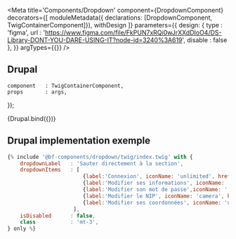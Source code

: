 
<Meta
    title='Components/Dropdown'
    component={DropdownComponent}
    decorators={[
        moduleMetadata({ declarations: [DropdownComponent, TwigContainerComponent]}),
        withDesign
    ]}
    parameters={{
        design: {
            type    : 'figma',
            url     : 'https://www.figma.com/file/FkPUN7xRQi0wJrXXdDIoO4/DS-Library-DONT-YOU-DARE-USING-IT?node-id=3240%3A619',
            disable : false
        },
    }}
    argTypes={{}}
/>

## Drupal

    component   : TwigContainerComponent,
    props       : args,
});

<Canvas withSource='none'>
    <Story
        name='Drupal - Dropdown'
        height = '400px'
        args={{
            elementPath     : 'components/dropdown/_doc/template.drupal',
            dropdownLabel   : 'Sauter directement à la section',
            dropdownItems   : [
                                {label:'Connexion', iconName: 'unlimited', href:'www.videotron.com', class:''},
                                {label:'Modifier ses informations', iconName: '', href:'www.videotron.com', class:''},
                                {label:'Modifier son mot de passe', iconName: '', href:'www.videotron.com', class:''},
                                {label:'Modifier le NIP', iconName: 'camera', href:'www.videotron.com', class:""},
                                {label:'Modifier ses coordonnées', iconName: 'unlimited', href:'www.videotron.com', class:''},
                             ],
            isDisabled      : false,
            class           : 'mt-3',
        }}
    >
        {Drupal.bind({})}
    </Story>
</Canvas>


## Drupal implementation exemple

```jsx
{% include '@bf-components/dropdown/twig/index.twig' with {
    dropdownLabel   : 'Sauter directement à la section',
    dropdownItems   : [
                        {label:'Connexion', iconName: 'unlimited', href:'www.videotron.com', class:''},
                        {label:'Modifier ses informations', iconName: '', href:'www.videotron.com', class:''},
                        {label:'Modifier son mot de passe',iconName: '',  href:'www.videotron.com', class:''},
                        {label:'Modifier le NIP', iconName: 'camera', href:'www.videotron.com', class:""},
                        {label:'Modifier ses coordonnées', iconName: 'unlimited', href:'www.videotron.com', class:''},
                     ],
    isDisabled      : false,
    class           : 'mt-3',
} only %}
```



<Props of={DropdownComponent} />
